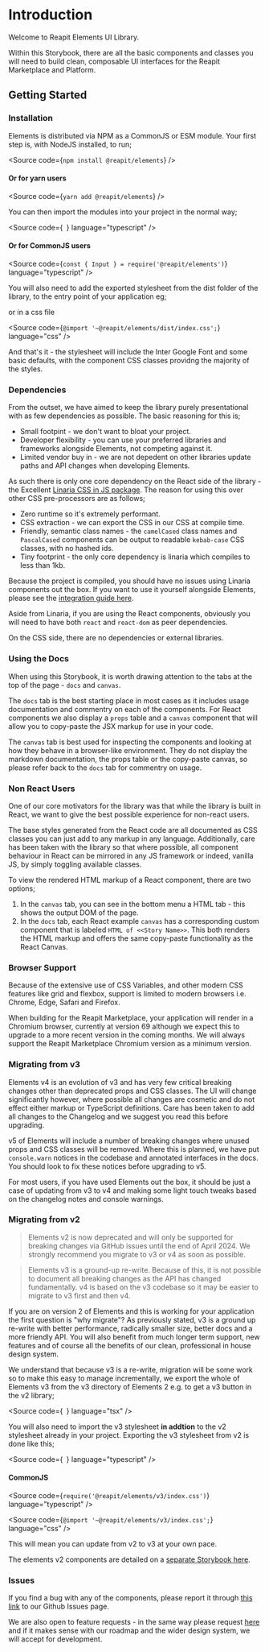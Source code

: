 
# Introduction

Welcome to Reapit Elements UI Library.

Within this Storybook, there are all the basic components and classes you will need to build clean, composable UI interfaces for the Reapit Marketplace and Platform.

## Getting Started

### Installation

Elements is distributed via NPM as a CommonJS or ESM module. Your first step is, with NodeJS installed, to run;

<Source code={`
npm install @reapit/elements
`} />

#### Or for yarn users

<Source code={`
yarn add @reapit/elements
`} />

You can then import the modules into your project in the normal way;

<Source code={`
`} language="typescript" />

#### Or for CommonJS users

<Source code={`
const { Input } = require('@reapit/elements')
`} language="typescript" />

You will also need to add the exported stylesheet from the dist folder of the library, to the entry point of your application eg;

or in a css file

<Source code={`
@import '~@reapit/elements/dist/index.css';
`} language="css" />

And that's it - the stylesheet will include the Inter Google Font and some basic defaults, with the component CSS classes providng the majority of the styles.

### Dependencies

From the outset, we have aimed to keep the library purely presentational with as few dependencies as possible. The basic reasoning for this is;

- Small footpint - we don't want to bloat your project.
- Developer flexibility - you can use your preferred libraries and frameworks alongside Elements, not competing against it.
- Limited vendor buy in - we are not depedent on other libraries update paths and API changes when developing Elements.

As such there is only one core dependency on the React side of the library - the Excellent [Linaria CSS in JS package](https://github.com/callstack/linaria). The reason for using this over other CSS pre-processors are as follows;

- Zero runtime so it's extremely performant.
- CSS extraction - we can export the CSS in our CSS at compile time.
- Friendly, semantic class names - the `camelCased` class names and `PascalCased` components can be output to readable `kebab-case` CSS classes, with no hashed ids.
- Tiny footprint - the only core dependency is linaria which compiles to less than 1kb.

Because the project is compiled, you should have no issues using Linaria components out the box. If you want to use it yourself alongside Elements, please see the [integration guide here](https://github.com/callstack/linaria/blob/master/docs/BUNDLERS_INTEGRATION.md).

Aside from Linaria, if you are using the React components, obviously you will need to have both `react` and `react-dom` as peer dependencies.

On the CSS side, there are no dependencies or external libraries.

### Using the Docs

When using this Storybook, it is worth drawing attention to the tabs at the top of the page - `docs` and `canvas`.

The `docs` tab is the best starting place in most cases as it includes usage documentation and commentry on each of the components. For React components we also display a `props` table and a `canvas` component that will allow you to copy-paste the JSX markup for use in your code.

The `canvas` tab is best used for inspecting the components and looking at how they behave in a browser-like environment. They do not display the markdown documentation, the props table or the copy-paste canvas, so please refer back to the `docs` tab for commentry on usage.

### Non React Users

One of our core motivators for the library was that while the library is built in React, we want to give the best possible experience for non-react users.

The base styles generated from the React code are all documented as CSS classes you can just add to any markup in any language. Additionally, care has been taken with the library so that where possible, all component behaviour in React can be mirrored in any JS framework or indeed, vanilla JS, by simply toggling available classes.

To view the rendered HTML markup of a React component, there are two options;

1.  In the `canvas` tab, you can see in the bottom menu a HTML tab - this shows the output DOM of the page.
2.  In the `docs` tab, each React example `canvas` has a corresponding custom component that is labeled `HTML of <<Story Name>>`. This both renders the HTML markup and offers the same copy-paste functionality as the React Canvas.

### Browser Support

Because of the extensive use of CSS Variables, and other modern CSS features like grid and flexbox, support is limited to modern browsers i.e. Chrome, Edge, Safari and Firefox.

When building for the Reapit Marketplace, your application will render in a Chromium browser, currently at version 69 although we expect this to upgrade to a more recent version in the coming months. We will always support the Reapit Marketplace Chromium version as a minimum version.

### Migrating from v3

Elements v4 is an evolution of v3 and has very few critical breaking changes other than deprecated props and CSS classes. The UI will change significantly however, where possible all changes are cosmetic and do not effect either markup or TypeScript definitions. Care has been taken to add all changes to the Changelog and we suggest you read this before upgrading.

v5 of Elements will include a number of breaking changes where unused props and CSS classes will be removed. Where this is planned, we have put `console.warn` notices in the codebase and annotated interfaces in the docs. You should look to fix these notices before upgrading to v5.

For most users, if you have used Elements out the box, it should be just a case of updating from v3 to v4 and making some light touch tweaks based on the changelog notes and console warnings.

### Migrating from v2

> Elements v2 is now deprecated and will only be supported for breaking changes via GitHub issues until the end of April 2024. We strongly recommend you migrate to v3 or v4 as soon as possible.

> Elements v3 is a ground-up re-write. Because of this, it is not possible to document all breaking changes as the API has changed fundamentally. v4 is based on the v3 codebase so it may be easier to migrate to v3 first and then v4.

If you are on version 2 of Elements and this is working for your application the first question is "why migrate"? As previously stated, v3 is a ground up re-write with better performance, radically smaller size, better docs and a more friendly API. You will also benefit from much longer term support, new features and of course all the benefits of our clean, professional in house design system.

We understand that because v3 is a re-write, migration will be some work so to make this easy to manage incrementally, we export the whole of Elements v3 from the v3 directory of Elements 2 e.g. to get a v3 button in the v2 library;

<Source code={`
`} language="tsx" />

You will also need to import the v3 stylesheet **in addtion** to the v2 stylesheet already in your project. Exporting the v3 stylesheet from v2 is done like this;

<Source code={`
`} language="typescript" />

#### CommonJS
<Source code={`
require('@reapit/elements/v3/index.css')
`} language="typescript" />


<Source code={`
@import '~@reapit/elements/v3/index.css';
`} language="css" />

This will mean you can update from v2 to v3 at your own pace.

The elements v2 components are detailed on a [separate Storybook here](https://elements-legacy.prod.paas.reapit.cloud).

### Issues

If you find a bug with any of the components, please report it through [this link](https://github.com/reapit/foundations/issues/new?assignees=&labels=bug%2C+needs-triage%2C+elements&template=bug_report.md&title=) to our Github Issues page.

We are also open to feature requests - in the same way please request [here](https://github.com/reapit/foundations/issues/new?assignees=&labels=external-request%2C+needs-triage%2C+elements&template=feature_request.md&title=) and if it makes sense with our roadmap and the wider design system, we will accept for development.
